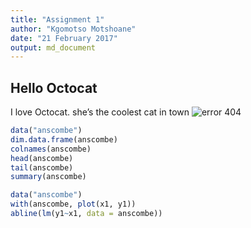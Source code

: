 ```yaml
---
title: "Assignment 1"
author: "Kgomotso Motshoane"
date: "21 February 2017"
output: md_document
---
```


## Hello Octocat
I love Octocat. she's the coolest cat in town
![error 404](https://dl.dropboxusercontent.com/u/11805474/painblogr/biostats/assignments/octocat.png)

```r
data("anscombe")
dim.data.frame(anscombe)
colnames(anscombe)
head(anscombe)
tail(anscombe)
summary(anscombe)
```
```r
data("anscombe")
with(anscombe, plot(x1, y1))
abline(lm(y1~x1, data = anscombe))
```

